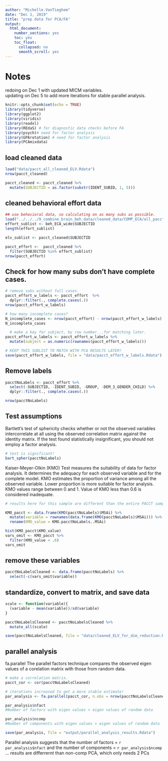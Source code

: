 ```yaml
---
author: "Michelle.VanTieghem"
date: "Dec 1, 2019"
title: "prep data for PCA/FA"
output:
  html_document:
    number_sections: yes
    toc: yes
    toc_float:
      collapsed: no
      smooth_scroll: yes
---
```


# Notes 
redoing on Dec 1 with updated MICM variables. \
updating on Dec 5 to add more iterations for stable parallel analysis.

```r
knitr::opts_chunk$set(echo = TRUE)
library(tidyverse)
library(ggplot2)
library(viridis)
library(readxl)
library(REdaS) # for diagnostic data checks before FA
library(psych)# need for factor analysis
library(GPArotation) # need for factor analysis
library(PCAmixdata)

```

## load cleaned data
```r
load("data/pacct_all_cleaned_ELV.Rdata")
nrow(pacct_cleaned)

pacct_cleaned <- pacct_cleaned %>%
  mutate(SUBJECTID = as.factor(substr(IDENT_SUBID, 1, 5)))

```

## cleaned behavioral effort data 
```r
## use behavioral data, so calculating on as many subs as possible.
load("../../../9_combine_brain_beh_data/cleaned_data/COMP_ECA/all_pacct_effort_data.Rda")
effort_sublist <- beh_ECA_wide$SUBJECTID
length(effort_sublist)

elv_sublist <- pacct_cleaned$SUBJECTID

pacct_effort <-  pacct_cleaned %>%
  filter(SUBJECTID %in% effort_sublist)
nrow(pacct_effort) 

```


## Check for how many subs don't have complete cases.
```r
# remove subs without full cases.
pacct_effort_w_labels <- pacct_effort  %>%  
  dplyr::filter(., complete.cases(.))
nrow(pacct_effort_w_labels) 

# how many incomplete cases?
N_incomplete_cases <- nrow(pacct_effort) - nrow(pacct_effort_w_labels)
N_incomplete_cases

  # make a key for subject, by row number...for matching later.
pacct_effort_w_labels <- pacct_effort_w_labels %>%
  mutate(subject = as.numeric(rownames(pacct_effort_w_labels)))

# KEEP THIS SUBLIST TO MATCH WITH PCA RESULTS LATER!
save(pacct_effort_w_labels, file = "data/pacct_effort_w_labels.Rdata")

```


## Remove labels 
```r
pacctNoLabels <- pacct_effort %>%
  select(-SUBJECTID, -IDENT_SUBID, -GROUP, -DEM_3_GENDER_CHILD) %>%
  dplyr::filter(., complete.cases(.))

nrow(pacctNoLabels)
```



## Test assumptions 
Bartlett’s test of sphericity checks whether or not the observed variables 
intercorrelate at all using the observed correlation matrix against the 
identity matrix. If the test found statistically insignificant, 
you should not employ a factor analysis.
```r
# test is significant! 
bart_spher(pacctNoLabels)
```

Kaiser-Meyer-Olkin (KMO) Test measures the suitability of data for factor analysis. 
It determines the adequacy for each observed variable and for the complete model. 
KMO estimates the proportion of variance among all the observed variable. 
Lower proportion is more suitable for factor analysis. KMO values range between 0 and 1. 
Value of KMO less than 0.6 is considered inadequate.

```r
# results here for this sample are different than the entire PACCT sample! 

KMO_pacct <- data.frame(KMO(pacctNoLabels)$MSAi) %>%
  mutate(variable = rownames(data.frame(KMO(pacctNoLabels)$MSAi))) %>%
  rename(KMO_value = KMO.pacctNoLabels..MSAi)

hist(KMO_pacct$KMO_value)
vars_omit <- KMO_pacct %>%
  filter(KMO_value < .6) 
vars_omit 

```

## remove these variables
```r
pacctNoLabelsCleaned <- data.frame(pacctNoLabels) %>% 
  select(-c(vars_omit$variable))
```


## standardize, convert to matrix, and save data
```r

scale <- function(variable){
  (variable - mean(variable))/sd(variable)
}

pacctNoLabelsCleaned <- pacctNoLabelsCleaned %>%
  mutate_all(scale) 

save(pacctNoLabelsCleaned, file = "data/cleaned_ELV_for_dim_reduction.Rdata")

```

## parallel analysis 
fa.parallel The parallel factors technique compares the observed eigen values of a corelation matrix with those from random data.
```r
# make a correlation matrix.
pacct_cor <- cor(pacctNoLabelsCleaned) 

# iterations increased to get a more stable estimate! 
par_analysis <- fa.parallel(pacct_cor, n.obs = nrow(pacctNoLabelsCleaned), n.iter = 1000, error.bars = TRUE)

par_analysis$nfact
#Number of factors with eigen values > eigen values of random data

par_analysis$ncomp
#Number of components with eigen values > eigen values of random data

save(par_analysis, file = "output/parallel_analysis_results.Rdata")
```


Parallel analysis suggests that the number of factors =  `r par_analysis$nfact`  and the number of components = `r par_analysis$ncomp` ... results are differrernt than non-comp PCA, which only needs 2 PCs




